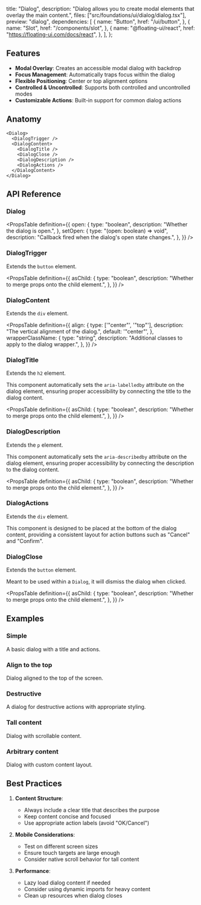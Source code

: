   title: "Dialog",
  description:
    "Dialog allows you to create modal elements that overlay the main content.",
  files: ["src/foundations/ui/dialog/dialog.tsx"],
  preview: "dialog",
  dependencies: [
    {
      name: "Button",
      href: "/ui/button",
    },
    {
      name: "Slot",
      href: "/components/slot",
    },
    {
      name: "@floating-ui/react",
      href: "https://floating-ui.com/docs/react",
    },
  ],
};

## Features

- **Modal Overlay**: Creates an accessible modal dialog with backdrop
- **Focus Management**: Automatically traps focus within the dialog
- **Flexible Positioning**: Center or top alignment options
- **Controlled & Uncontrolled**: Supports both controlled and uncontrolled modes
- **Customizable Actions**: Built-in support for common dialog actions

## Anatomy

```tsx
<Dialog>
  <DialogTrigger />
  <DialogContent>
    <DialogTitle />
    <DialogClose />
    <DialogDescription />
    <DialogActions />
  </DialogContent>
</Dialog>
```

## API Reference

### Dialog

<PropsTable
  definition={{
    open: {
      type: "boolean",
      description: "Whether the dialog is open.",
    },
    setOpen: {
      type: "(open: boolean) => void",
      description: "Callback fired when the dialog's open state changes.",
    },
  }}
/>

### DialogTrigger

Extends the `button` element.

<PropsTable
  definition={{
    asChild: {
      type: "boolean",
      description: "Whether to merge props onto the child element.",
    },
  }}
/>

### DialogContent

Extends the `div` element.

<PropsTable
  definition={{
    align: {
      type: ['"center"', '"top"'],
      description: "The vertical alignment of the dialog.",
      default: '"center"',
    },
    wrapperClassName: {
      type: "string",
      description: "Additional classes to apply to the dialog wrapper.",
    },
  }}
/>

### DialogTitle

Extends the `h2` element.

This component automatically sets the `aria-labelledby` attribute on the dialog element, ensuring proper accessibility by connecting the title to the dialog content.

<PropsTable
  definition={{
    asChild: {
      type: "boolean",
      description: "Whether to merge props onto the child element.",
    },
  }}
/>

### DialogDescription

Extends the `p` element.

This component automatically sets the `aria-describedby` attribute on the dialog element, ensuring proper accessibility by connecting the description to the dialog content.

<PropsTable
  definition={{
    asChild: {
      type: "boolean",
      description: "Whether to merge props onto the child element.",
    },
  }}
/>

### DialogActions

Extends the `div` element.

This component is designed to be placed at the bottom of the dialog content, providing a consistent layout for action buttons such as "Cancel" and "Confirm".

### DialogClose

Extends the `button` element.

Meant to be used within a `Dialog`, it will dismiss the dialog when clicked.

<PropsTable
  definition={{
    asChild: {
      type: "boolean",
      description: "Whether to merge props onto the child element.",
    },
  }}
/>

## Examples

### Simple

A basic dialog with a title and actions.

<Preview slug="dialog" />

### Align to the top

Dialog aligned to the top of the screen.

<Preview slug="dialog-top" />

### Destructive

A dialog for destructive actions with appropriate styling.

<Preview slug="dialog-destructive" />

### Tall content

Dialog with scrollable content.

<Preview slug="dialog-tall" />

### Arbitrary content

Dialog with custom content layout.

<Preview slug="dialog-arbitrary" />

## Best Practices

1. **Content Structure**:

   - Always include a clear title that describes the purpose
   - Keep content concise and focused
   - Use appropriate action labels (avoid "OK/Cancel")

2. **Mobile Considerations**:

   - Test on different screen sizes
   - Ensure touch targets are large enough
   - Consider native scroll behavior for tall content

3. **Performance**:
   - Lazy load dialog content if needed
   - Consider using dynamic imports for heavy content
   - Clean up resources when dialog closes
